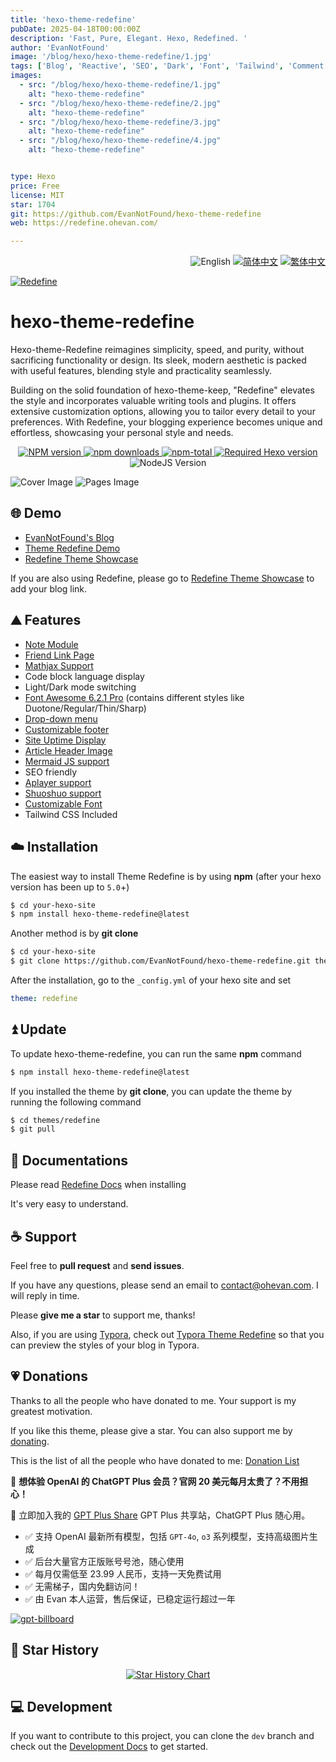 ```yaml
---
title: 'hexo-theme-redefine'
pubDate: 2025-04-18T00:00:00Z
description: 'Fast, Pure, Elegant. Hexo, Redefined. '
author: 'EvanNotFound'
image: '/blog/hexo/hexo-theme-redefine/1.jpg'
tags: ['Blog', 'Reactive', 'SEO', 'Dark', 'Font', 'Tailwind', 'Comment', 'TCO']
images:
  - src: "/blog/hexo/hexo-theme-redefine/1.jpg"
    alt: "hexo-theme-redefine"
  - src: "/blog/hexo/hexo-theme-redefine/2.jpg"
    alt: "hexo-theme-redefine"
  - src: "/blog/hexo/hexo-theme-redefine/3.jpg"
    alt: "hexo-theme-redefine"
  - src: "/blog/hexo/hexo-theme-redefine/4.jpg"
    alt: "hexo-theme-redefine"


type: Hexo
price: Free
license: MIT
star: 1704
git: https://github.com/EvanNotFound/hexo-theme-redefine
web: https://redefine.ohevan.com/

---
```


<div align="right">
  <img src="https://img.shields.io/badge/-English-A31F34?style=for-the-badge" alt="English" />
  <a title="zh-CN" href="README_zh-CN.md">  <img src="https://img.shields.io/badge/-%E7%AE%80%E4%BD%93%E4%B8%AD%E6%96%87-545759?style=for-the-badge" alt="简体中文"/></a>
  <a title="zh-TW" href="README_zh-TW.md"><img src="https://img.shields.io/badge/-%E7%B9%81%E4%BD%93%E4%B8%AD%E6%96%87-545759?style=for-the-badge" alt="繁体中文"/></a>
</div>

<a href="https://redefine.ohevan.com"><img align="center" src="https://github.com/EvanNotFound/hexo-theme-redefine/assets/68590232/f2ff10f6-a740-4120-ba04-1b2a518fb019"  alt="Redefine"/></a>



# hexo-theme-redefine

Hexo-theme-Redefine reimagines simplicity, speed, and purity, without sacrificing functionality or design. Its sleek, modern aesthetic is packed with useful features, blending style and practicality seamlessly.

Building on the solid foundation of hexo-theme-keep, "Redefine" elevates the style and incorporates valuable writing tools and plugins. It offers extensive customization options, allowing you to tailor every detail to your preferences. With Redefine, your blogging experience becomes unique and effortless, showcasing your personal style and needs.

<p align="center">
    <a href="https://www.npmjs.com/package/hexo-theme-redefine">
        <img src="https://img.shields.io/npm/v/hexo-theme-redefine?color=F38181&amp;label=version&amp;logo=npm&amp;logoColor=F38181&amp;style=for-the-badge" referrerpolicy="no-referrer" alt="NPM version" />
    </a>
    <a href="https://www.npmjs.com/package/hexo-theme-redefine">
        <img src="https://img.shields.io/npm/dm/hexo-theme-redefine?color=FCE38A&amp;logo=npm&amp;logoColor=FCE38A&amp;style=for-the-badge" referrerpolicy="no-referrer" alt="npm downloads" />
    </a>
    <a href="https://www.npmjs.com/package/hexo-theme-redefine">
        <img src="https://img.shields.io/npm/dt/hexo-theme-redefine?color=95E1D3&amp;label=total&amp;logo=npm&amp;logoColor=95E1D3&amp;style=for-the-badge" referrerpolicy="no-referrer" alt="npm-total" />
    </a>
    <a href="https://hexo.io"><img src="https://img.shields.io/badge/hexo-%3E=5.0.0-8caaee?style=for-the-badge&amp;logo=hexo&amp;logoColor=8caaee" referrerpolicy="no-referrer" alt="Required Hexo version" /></a>
    <img src="https://img.shields.io/badge/node-%3E=12.0-a6d189?style=for-the-badge&amp;logo=node.js&amp;logoColor=a6d189" referrerpolicy="no-referrer" alt="NodeJS Version" />
</p>

<picture>
  <source media="(prefers-color-scheme: dark)" srcset="https://github.com/EvanNotFound/hexo-theme-redefine/assets/68590232/337c1801-7a59-45af-a02a-583508be69a5" />
  <source media="(prefers-color-scheme: light)" srcset="https://github.com/EvanNotFound/hexo-theme-redefine/assets/68590232/d88a5544-c86e-46ab-8e52-0582b437f989" />
  <img alt="Cover Image" src="https://github.com/EvanNotFound/hexo-theme-redefine/assets/68590232/d88a5544-c86e-46ab-8e52-0582b437f989" />
</picture>

<picture>
  <source media="(prefers-color-scheme: dark)" srcset="https://github.com/EvanNotFound/hexo-theme-redefine/assets/68590232/5d51b48d-7b08-4da0-a304-933424739203" />
  <source media="(prefers-color-scheme: light)" srcset="https://github.com/EvanNotFound/hexo-theme-redefine/assets/68590232/c6df4b81-557d-4e0b-8038-b056075d0fa4" />
  <img alt="Pages Image" src="https://github.com/EvanNotFound/hexo-theme-redefine/assets/68590232/c6df4b81-557d-4e0b-8038-b056075d0fa4" />
</picture>

## 🌐 Demo

- [EvanNotFound's Blog](https://ohevan.com)
- [Theme Redefine Demo](https://redefine.ohevan.com)
- [Redefine Theme Showcase](https://redefine.ohevan.com/showcase)

If you are also using Redefine, please go to [Redefine Theme Showcase](https://redefine.ohevan.com/showcase) to add your blog link.

## ⛰️ Features

- [Note Module](https://redefine-docs.ohevan.com/modules/notes)
- [Friend Link Page](https://redefine-docs.ohevan.com/page_templates/friends)
- [Mathjax Support](https://redefine-docs.ohevan.com/plugins/mathjax)
- Code block language display
- Light/Dark mode switching
- [Font Awesome 6.2.1 Pro](https://redefine-docs.ohevan.com/basic/fontawesome) (contains different styles like Duotone/Regular/Thin/Sharp)
- [Drop-down menu](https://redefine-docs.ohevan.com/dhome/navbar#%E9%93%BE%E6%8E%A5%E5%88%97%E8%A1%A8)
- [Customizable footer](https://redefine-docs.ohevan.com/footer)
- [Site Uptime Display](https://redefine-docs.ohevan.com/footer#%E8%BF%90%E8%A1%8C%E6%97%B6%E9%97%B4)
- [Article Header Image](https://redefine-docs.ohevan.com/article_customize/banner)
- [Mermaid JS support](https://redefine-docs.ohevan.com/plugins/mermaid)
- SEO friendly
- [Aplayer support](https://redefine-docs.ohevan.com/plugins/aplayer)
- [Shuoshuo support](https://redefine-docs.ohevan.com/shuoshuo)
- [Customizable Font](https://redefine-docs.ohevan.com/basic/global#%E8%87%AA%E5%AE%9A%E4%B9%89%E5%AD%97%E4%BD%93)
- Tailwind CSS Included



## ☁️ Installation

The easiest way to install Theme Redefine is by using **npm** (after your hexo version has been up to `5.0`+)

```sh
$ cd your-hexo-site
$ npm install hexo-theme-redefine@latest
```

Another method is by **git clone**

```sh
$ cd your-hexo-site
$ git clone https://github.com/EvanNotFound/hexo-theme-redefine.git themes/redefine
```

After the installation, go to the `_config.yml` of your hexo site and set

```yaml
theme: redefine
```

## ⏫ Update

To update hexo-theme-redefine, you can run the same **npm** command

```sh
$ npm install hexo-theme-redefine@latest
```

If you installed the theme by **git clone**, you can update the theme by running the following command

```sh
$ cd themes/redefine
$ git pull
```



## 📄 Documentations

Please read [Redefine Docs](https://redefine-docs.ohevan.com/) when installing

It's very easy to understand.



## ☕ Support

Feel free to **pull request** and **send issues**.

If you have any questions, please send an email to [contact@ohevan.com](mailto:contact@ohevan.com). I will reply in time.

Please **give me a star** to support me, thanks!

Also, if you are using [Typora](https://typora.io/), check out [Typora Theme Redefine](https://github.com/EvanNotFound/typora-theme-redefine) so that you can preview the styles of your blog in Typora.

## 💗 Donations

Thanks to all the people who have donated to me. Your support is my greatest motivation.

If you like this theme, please give a star. You can also support me by [donating](https://github.com/EvanNotFound/hexo-theme-redefine/blob/dev/DONATION.md).

This is the list of all the people who have donated to me: [Donation List](https://github.com/EvanNotFound/hexo-theme-redefine/blob/dev/DONATION.md)

🎉 **想体验 OpenAI 的 ChatGPT Plus 会员？官网 20 美元每月太贵了？不用担心！**

🚀 立即加入我的 [GPT Plus Share](https://gpt.oknice.ca) GPT Plus 共享站，ChatGPT Plus 随心用。

- ✅ 支持 OpenAI 最新所有模型，包括 `GPT-4o`, `o3` 系列模型，支持高级图片生成
- ✅ 后台大量官方正版账号号池，随心使用
- ✅ 每月仅需低至 23.99 人民币，支持一天免费试用
- ✅ 无需梯子，国内免翻访问！
- ✅ 由 Evan 本人运营，售后保证，已稳定运行超过一年

[![gpt-billboard](https://github.com/user-attachments/assets/f049fb37-0587-4af9-b59d-b1910d310549)](https://www.gptplus.ca/home)


## 🌟 Star History

<p align="center">
<a href="https://star-history.com/#EvanNotFound/hexo-theme-redefine&Date">
  <picture>
    <source media="(prefers-color-scheme: dark)" srcset="https://api.star-history.com/svg?repos=EvanNotFound/hexo-theme-redefine&type=Date&theme=dark" />
    <source media="(prefers-color-scheme: light)" srcset="https://api.star-history.com/svg?repos=EvanNotFound/hexo-theme-redefine&type=Date" />
    <img alt="Star History Chart" src="https://api.star-history.com/svg?repos=EvanNotFound/hexo-theme-redefine&type=Date" />
  </picture>
</a>
</p>

## 💻 Development

If you want to contribute to this project, you can clone the `dev` branch and check out the [Development Docs](https://redefine-docs.ohevan.com/developer) to get started.

